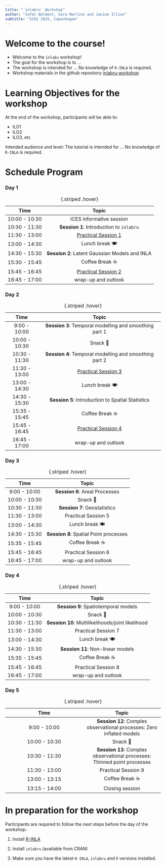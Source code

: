 ```yaml
---
title: "`inlabru` Workshop"
author: "Jafet Belmont, Sara Martino and Janine Illian"
subtitle: "ICES 2025, Copenhagen"
---
```


# Welcome to the course!

-   Welcome to the `inlabu` workshop!
-   The goal for the workshop is to ...
-   The workshop is intended for ... No knowledge of `R-INLA` is required.
-   Workshop materials in the github repository [inlabru-workshop](https://github.com/Ecol-Stats/inlabru_workshop/tree/main/docs/copenague)

# Learning Objectives for the workshop

At the end of the workshop, participants will be able to:

-   ILO1
-   ILO2
-   ILO3, etc

Intended audience and level: The tutorial is intended for ... No knowledge of `R-INLA` is required.

# Schedule Program {#schedule-tabs}

::: panel-tabset
### Day 1

|     Time      |                     Topic                      |
|:-------------:|:----------------------------------------------:|
| 10:00 - 10:30 |            ICES informative session            |
| 10:30 - 11:30 |    **Session 1**: Introduction to `inlabru`    |
| 11:30 - 13:00 |   [Practical Session 1](day1_practical.qmd)    |
| 13:00 - 14:30 |                 Lunch break 🍽️                 |
| 14:30 - 15:30 | **Session 2**: Latent Gaussian Models and INLA |
| 15:30 - 15:45 |                Coffee Break ☕                 |
| 15:45 - 16:45 |  [Practical Session 2](day1_practical_2.qmd)   |
| 16:45 - 17:00 |              wrap-up and outlook               |

: {.striped .hover}

### Day 2

|     Time      |                         Topic                          |
|:-------------:|:------------------------------------------------------:|
| 9:00 - 10:00  | **Session 3**: Temporal modelling and smoothing part 1 |
| 10:00 - 10:30 |                        Snack 🥙                        |
| 10:30 - 11:30 | **Session 4**: Temporal modelling and smoothing part 2 |
| 11:30 - 13:00 |      [Practical Session 3](day2_practical_3.qmd)       |
| 13:00 - 14:30 |                     Lunch break 🍽️                     |
| 14:30 - 15:30 |   **Session 5**: Introduction to Spatial Statistics    |
| 15:35 - 15:45 |                    Coffee Break ☕                     |
| 15:45 - 16:45 |      [Practical Session 4](day2_practical_4.qmd)       |
| 16:45 - 17:00 |                  wrap-up and outlook                   |

: {.striped .hover}

### Day 3

|     Time      |                 Topic                  |
|:-------------:|:--------------------------------------:|
| 9:00 - 10:00  |     **Session 6**: Areal Processes     |
| 10:00 - 10:30 |                Snack 🥙                |
| 10:30 - 11:30 |      **Session 7**: Geostatistics      |
| 11:30 - 13:00 |          Practical Session 5           |
| 13:00 - 14:30 |             Lunch break 🍽️             |
| 14:30 - 15:30 | **Session 8**: Spatial Point processes |
| 15:35 - 15:45 |            Coffee Break ☕             |
| 15:45 - 16:45 |          Practical Session 6           |
| 16:45 - 17:00 |          wrap-up and outlook           |

: {.striped .hover}

### Day 4

|     Time      |                       Topic                       |
|:-------------:|:-------------------------------------------------:|
| 9:00 - 10:00  |       **Session 9**: Spatiotemporal models        |
| 10:00 - 10:30 |                     Snack 🥙                      |
| 10:30 - 11:30 | **Session 10**: Multilikelihoods/joint likelihood |
| 11:30 - 13:00 |                Practical Session 7                |
| 13:00 - 14:30 |                  Lunch break 🍽️                   |
| 14:30 - 15:30 |         **Session 11**: Non-linear models         |
| 15:35 - 15:45 |                  Coffee Break ☕                  |
| 15:45 - 16:45 |                Practical Session 8                |
| 16:45 - 17:00 |                wrap-up and outlook                |

: {.striped .hover}

### Day 5

| Time | Topic |
|:--:|:--:|
| 9:00 - 10:00 | **Session 12**: Complex observational processes: Zero inflated models |
| 10:00 - 10:30 | Snack 🥙 |
| 10:30 - 11:30 | **Session 13**: Complex observational processes: Thinned point processes |
| 11:30 - 13:00 | Practical Session 9 |
| 13:00 - 13:15 | Coffee Break ☕ |
| 13:15 - 14:00 | Closing session |

: {.striped .hover}
:::

# In preparation for the workshop

Participants are required to follow the next steps before the day of the workshop:

1.  Install [R-INLA](https://www.r-inla.org/download-install)

2.  Install `inlabru` (available from CRAN)

3.  Make sure you have the latest `R-INLA`, `inlabru` and `R` versions installed.
